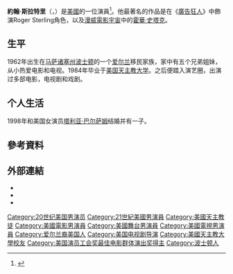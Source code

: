 {{noteTA
|G1=Show
|G2=Movie
|G3=TV
|1=zh-tw:約翰;zh-hans:约翰;zh-hk:尊;zh-hans:約翰;
|2=zh-tw:史萊特利;zh-hans:斯拉特里;zh-hk:史拉特利;zh-hant:斯拉特里;
}}
{{blpsources|time=2016-05-15T15:49:19+00:00}}
{{Infobox person
| image       = JohnSlattery08.jpg
| caption     = 2008年9月17日
| birthname   = John M. Slattery, Jr.
| birth_date  = {{Birth date and age|mf=yes|1962|8|13}}
| birth_place = {{USA}}[[麻薩諸塞州|麻薩諸塞州]][[波士頓|波士頓]]
| alma_mater  = [[美國天主教大學|美國天主教大學]] BFA 1984
| yearsactive = 1989年至今
| occupation  = 演員，導演
| spouse      = {{marriage|[[塔利亚·巴尔萨姆|塔利亚·巴尔萨姆]]|1998}}
| children    = 1子<ref>{{cite web |author=By Helena de Bertodano 10:50AM BST 08 Apr 2013 |url=http://www.telegraph.co.uk/culture/tvandradio/9968745/John-Slattery-on-ageing-drinking-and-how-hed-like-Mad-Men-to-end.html |title=John Slattery on ageing, drinking, and how he'd like Mad Men to end |publisher=Telegraph |date=2013-04-08 |accessdate=2016-03-03 |archive-date=2016-03-07 |archive-url=https://web.archive.org/web/20160307194117/http://www.telegraph.co.uk/culture/tvandradio/9968745/John-Slattery-on-ageing-drinking-and-how-hed-like-Mad-Men-to-end.html |dead-url=no }}</ref>
}}
'''約翰·斯拉特里'''（{{lang-en|John M. Slattery, Jr.}}，{{bd|1962年|8月13日||}}）是[[美國|美國]]的一位演員<ref>{{cite news | title=Celebrity birthdays on Aug. 13 | url=http://nl.newsbank.com/nl-search/we/Archives?p_product=MH&s_site=miami&p_multi=MH&p_theme=realcities&p_action=search&p_maxdocs=200&p_topdoc=1&p_text_direct-0=12A0E97977F1D6A0&p_field_direct-0=document_id&p_perpage=10&p_sort=YMD_date:D&s_trackval=GooglePM | work=The Miami Herald | date=2009-08-13 | accessdate=2012-11-19 | archive-date=2016-03-04 | archive-url=https://web.archive.org/web/20160304231656/http://nl.newsbank.com/nl-search/we/Archives?p_product=MH&s_site=miami&p_multi=MH&p_theme=realcities&p_action=search&p_maxdocs=200&p_topdoc=1&p_text_direct-0=12A0E97977F1D6A0&p_field_direct-0=document_id&p_perpage=10&p_sort=YMD_date:D&s_trackval=GooglePM | dead-url=no }}</ref>。他最著名的作品是在《[[廣告狂人|廣告狂人]]》中飾演Roger Sterling角色，以及[[漫威電影宇宙|漫威電影宇宙]]中的[[霍華·史塔克|霍華·史塔克]]。

==生平==
1962年出生在[[马萨诸塞州|马萨诸塞州]][[波士顿|波士顿]]的一个[[爱尔兰|爱尔兰]]移民家族，家中有五个兄弟姐妹，从小热爱电影和电视。1984年毕业于[[美国天主教大学|美国天主教大学]]。之后便踏入演艺圈，出演过多部电影，电视剧和戏剧。

==个人生活==
1998年和美国女演员[[塔利亚·巴尔萨姆|塔利亚·巴尔萨姆]]结婚并有一子。

==參考資料==
{{Reflist}}

==外部連結==
{{Commonscat|John Slattery}}
* {{IMDb name|805476}}
* {{tcmdb name|340587}}
* {{amg name|124569}}
{{2011至2020年美国演员工会奖最佳电影群体演出奖}}
{{21世纪00年代美國演員工會獎最佳戲劇影集整體演出}}
{{Authority control}}

{{DEFAULTSORT:Slattery, John}}
[[Category:20世纪美国男演员|Category:20世纪美国男演员]]
[[Category:21世紀美國男演員|Category:21世紀美國男演員]]
[[Category:美國天主教徒|Category:美國天主教徒]]
[[Category:美國電影男演員|Category:美國電影男演員]]
[[Category:美國舞台男演員|Category:美國舞台男演員]]
[[Category:美國電視男演員|Category:美國電視男演員]]
[[Category:爱尔兰裔美国人|Category:爱尔兰裔美国人]]
[[Category:美国电视剧导演|Category:美国电视剧导演]]
[[Category:美國天主教大學校友|Category:美國天主教大學校友]]
[[Category:美国演员工会奖最佳电影群体演出奖得主|Category:美国演员工会奖最佳电影群体演出奖得主]]
[[Category:波士顿人|Category:波士顿人]]